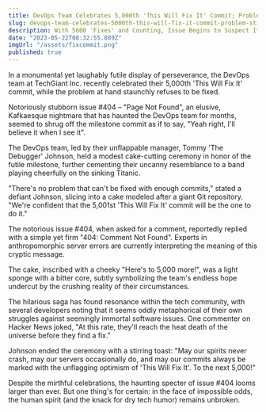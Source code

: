 ```yaml
---
title: DevOps Team Celebrates 5,000th 'This Will Fix It' Commit; Problem Still Not Fixed.
slug: devops-team-celebrates-5000th-this-will-fix-it-commit-problem-still-not-fixed
description: With 5000 'Fixes' and Counting, Issue Begins to Suspect It's Being Gaslighted.
date: "2023-05-22T08:32:55.089Z"
imgUrl: "/assets/fixcommit.png"
published: true
---
```


In a monumental yet laughably futile display of perseverance, the DevOps team at TechGiant Inc. recently celebrated their 5,000th 'This Will Fix It' commit, while the problem at hand staunchly refuses to be fixed.

Notoriously stubborn issue #404 – "Page Not Found", an elusive, Kafkaesque nightmare that has haunted the DevOps team for months, seemed to shrug off the milestone commit as if to say, "Yeah right, I'll believe it when I see it".

The DevOps team, led by their unflappable manager, Tommy 'The Debugger' Johnson, held a modest cake-cutting ceremony in honor of the futile milestone, further cementing their uncanny resemblance to a band playing cheerfully on the sinking Titanic. 

"There's no problem that can't be fixed with enough commits," stated a defiant Johnson, slicing into a cake modeled after a giant Git repository. "We're confident that the 5,001st 'This Will Fix It' commit will be the one to do it."

The notorious issue #404, when asked for a comment, reportedly replied with a simple yet firm "404: Comment Not Found". Experts in anthropomorphic server errors are currently interpreting the meaning of this cryptic message. 

The cake, inscribed with a cheeky "Here's to 5,000 more!", was a light sponge with a bitter core, subtly symbolizing the team's endless hope undercut by the crushing reality of their circumstances. 

The hilarious saga has found resonance within the tech community, with several developers noting that it seems oddly metaphorical of their own struggles against seemingly immortal software issues. One commenter on Hacker News joked, "At this rate, they'll reach the heat death of the universe before they find a fix."

Johnson ended the ceremony with a stirring toast: "May our spirits never crash, may our servers occasionally do, and may our commits always be marked with the unflagging optimism of 'This Will Fix It'. To the next 5,000!"

Despite the mirthful celebrations, the haunting specter of issue #404 looms larger than ever. But one thing's for certain: in the face of impossible odds, the human spirit (and the knack for dry tech humor) remains unbroken.
